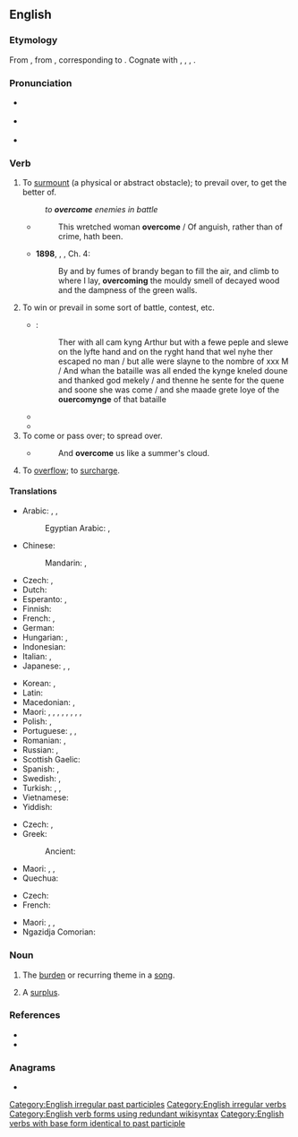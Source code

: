 ==English==

===Etymology===
From {{inh|en|enm|overcomen}}, from {{inh|en|ang|ofercuman||to overcome, subdue, compel, conquer, obtain, attain, reach, overtake}}, corresponding to {{prefix|en|over|come}}. Cognate with {{cog|nl|overkomen||to overcome}}, {{cog|de|überkommen||to overcome}}, {{cog|da|overkomme||to overcome}}, {{cog|sv|överkomma||to overcome}}.

===Pronunciation===
* {{a|UK}} {{IPA|en|/ˌəʊvəˈkʌm/}}
* {{a|US}} {{IPA|en|/ˌoʊvəɹˈkʌm/}}
* {{audio|en|En-us-overcome.ogg|Audio (US)}}

===Verb===
{{en-verb|overcomes|overcoming|overcame|overcome}}

# {{lb|en|transitive}} To [[surmount]] (a physical or abstract obstacle); to prevail over, to get the better of.
#: ''to '''overcome''' enemies in battle''
#* {{rfdatek|lang=en|Spenser}}
#*: This wretched woman '''overcome''' / Of anguish, rather than of crime, hath been.
#* '''1898''', {{w|J. Meade Falkner}}, ''{{w|Moonfleet}}'', Ch. 4:
#*: By and by fumes of brandy began to fill the air, and climb to where I lay, '''overcoming''' the mouldy smell of decayed wood and the dampness of the green walls.
# {{lb|en|transitive}} To win or prevail in some sort of battle, contest, etc.
#: {{ux|en|We shall '''overcome'''.}}
#* {{RQ:Mlry MrtDrthr|6.3|2|IV|iij}}:
#*: Ther with all cam kyng Arthur but with a fewe peple and slewe on the lyfte hand and on the ryght hand that wel nyhe ther escaped no man / but alle were slayne to the nombre of xxx M / And whan the bataille was all ended the kynge kneled doune and thanked god mekely / and thenne he sente for the quene and soone she was come / and she maade grete Ioye of the '''ouercomynge''' of that bataille
#* {{RQ:Spenser Faerie Queene|book=II|canto=XII|stanza=31|pages=370–371|pageref=370|passage=They were faire Ladies, till they fondly ſtriu’d / With th’''Heliconian'' maides for mayſtery; / Of whom they '''ouer-comen''', were depriu’d / Of their proud beautie, and th’one moyity / Transform’d to fiſh, for their bold ſurquedry, / But th’vpper halfe their hew retayned ſtill, / And their ſweet skill in wonted melody; / Which euer after they abuſd to ill, / T’allure weake traueillers, whom gotten they did kill.}}
#* {{quote-book|en|year=1918|author={{w|W. B. Maxwell}}
|chapter=2|title=[http://openlibrary.org/works/OL1097634W The Mirror and the Lamp]
|passage=''That'' the young Mr. Churchills liked—but they did not like him coming round of an evening and drinking weak whisky-and-water while he held forth on railway debentures and corporation loans. Mr. Barrett, however, by fawning and flattery, seemed to be able to make not only Mrs. Churchill but everyone else do what he desired. And if the arts of humbleness failed him, he '''overcame''' you by sheer impudence.}}
# To come or pass over; to spread over.
#: {{ux|en|I was '''overcome''' with anger.}}
#* {{rfdatek|lang=en|Shakespeare}}
#*: And '''overcome''' us like a summer's cloud.
# To [[overflow]]; to [[surcharge]].
#: {{rfquotek|lang=en|J. Philips}}

====Translations====
{{trans-top|surmount, get the better of}}
* Arabic: {{t|ar|هَزَمَ}}, {{t|ar|غَلَبَ}}, {{t|ar|قَهَر}}
*: Egyptian Arabic: {{t|arz|غلب|tr=ġalab|sc=Arab}}, {{t|arz|هزم|tr=hazam|sc=Arab}}
* Chinese:
*: Mandarin: {{qualifier|using military force}} {{t+|cmn|征服|tr=zhēngfú|sc=Hani}}, {{qualifier|abstract obstacle}} {{t+|cmn|克服|tr=kèfú|sc=Hani}}
* Czech: {{t|cs|překonat}}, {{t|cs|přemoci|pf}}
* Dutch: {{t+|nl|overwinnen}}
* Esperanto: {{t|eo|venki}}, {{t|eo|superforti}}
* Finnish: {{t+|fi|voittaa}}
* French: {{t+|fr|vaincre}}, {{t+|fr|surmonter}}
* German: {{t+|de|überwinden}}
* Hungarian: {{t|hu|erőt vesz}}, {{t|hu|úrrá lesz}}
* Indonesian: {{t+|id|atas|alt=mengatasi}}
* Italian: {{t+|it|superare}},{{t+|it|sconfiggere}}
* Japanese: {{t+|ja|克服|tr=こくふくする, kokufuku suru|alt=克服する|sc=Jpan}}, {{t+|ja|征服|tr=せいふくする, seifuku suru|alt=征服する|sc=Jpan}}, {{t|ja|乗り越える|tr=のりこえる, norikoeru|sc=Jpan}}
{{trans-mid}}
* Korean: {{t+|ko|극복하다}}, {{t|ko|이겨내다}}
* Latin: {{t|la|superō}}
* Macedonian: {{t|mk|надминува|impf|tr=nadminuva|sc=Cyrl}}, {{t|mk|надмине|pf|tr=nadmine|sc=Cyrl}}
* Maori: {{t|mi|whakatungou}}, {{t|mi|where}}, {{t|mi|kake}}, {{t+|mi|poke}}, {{t|mi|whakatina}}, {{t|mi|whara}}, {{t|mi|where}}, {{t|mi|tārū}}, {{t|mi|eke panuku}}
* Polish: {{t+|pl|przezwyciężać}}, {{t|pl|przemagać|impf}}
* Portuguese: {{t+|pt|vencer}}, {{t+|pt|superar}}, {{t+|pt|ultrapassar}}
* Romanian: {{t+|ro|învinge}}, {{t+|ro|birui}}
* Russian: {{t+|ru|преодолева́ть|impf}}, {{t+|ru|преодоле́ть|pf}}
* Scottish Gaelic: {{t|gd|ceannsaich}}
* Spanish: {{t+|es|vencer}}, {{t+|es|superar}}
* Swedish: {{t+|sv|övervinna}}, {{t|sv|överkomma}}
* Turkish: {{t+|tr|yenmek}}, {{t+|tr|atlatmak}}, {{t+|tr|üstesinden gelmek}}
* Vietnamese: {{t+|vi|vượt qua}}
* Yiddish: {{t|yi|בײַקומען}}
{{trans-bottom}}

{{trans-top|to win or prevail in some sort of battle, contest, etc.}}
* Czech: {{t+|cs|zvládnout|pf}}, {{t|cs|zvládat|impf}}
* Greek:
*: Ancient: {{t|grc|καίνυμι}}
{{trans-mid}}
* Maori: {{t|mi|whakatungou}}, {{t|mi|wikitōria}}, {{t|mi|whakatina}}
* Quechua: {{t|qu|yalliy}}
{{trans-bottom}}

{{trans-top|to overwhelm with emotions, tiredness etc.}}
* Czech: {{t|cs|přemoci}}
* French: {{t+|fr|envahir}}
{{trans-mid}}
* Maori: {{t|mi|ti}}, {{t|mi|where}}, {{t|mi|warea}} {{qualifier|only used in the passive}}
* Ngazidja Comorian: {{t|zdj|djalilia|alt=udjalilia}}
{{trans-bottom}}

===Noun===
{{en-noun}}

# {{lb|en|Scotland}} The [[burden]] or recurring theme in a [[song]].
# {{lb|en|Scotland}} A [[surplus]].

===References===
* {{R:Century 1911}}
* {{R:Webster 1913}}

===Anagrams===
* {{anagrams|en|a=ceemoorv|come over|come-over|comeover}}

[[Category:English irregular past participles]]
[[Category:English irregular verbs]]
[[Category:English verb forms using redundant wikisyntax]]
[[Category:English verbs with base form identical to past participle]]